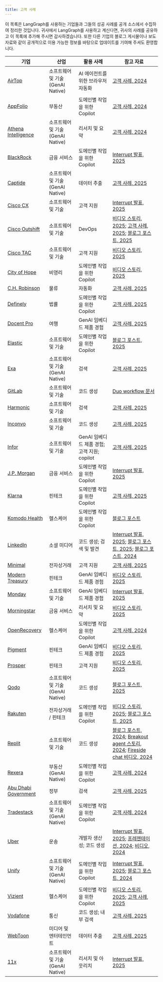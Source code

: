 ```yaml
---
title: 고객 사례
---
```



<AlphaCallout />

이 목록은 LangGraph를 사용하는 기업들과 그들의 성공 사례를 공개 소스에서 수집하여 정리한 것입니다. 귀사에서 LangGraph를 사용하고 계신다면, 귀사의 사례를 공유하고 이 목록에 추가해 주시면 감사하겠습니다. 또한 다른 기업의 블로그 게시물이나 보도 자료와 같이 공개적으로 이용 가능한 정보를 바탕으로 업데이트를 기여해 주셔도 환영합니다.

| 기업 | 산업 | 활용 사례 | 참고 자료 |
| --- | --- | --- | --- |
| [AirTop](https://www.airtop.ai/) | 소프트웨어 및 기술 (GenAI Native) | AI 에이전트를 위한 브라우저 자동화 | [고객 사례, 2024](https://blog.langchain.dev/customers-airtop/) |
| [AppFolio](https://www.appfolio.com/) | 부동산 | 도메인별 작업을 위한 Copilot | [고객 사례, 2024](https://blog.langchain.dev/customers-appfolio/) |
| [Athena Intelligence](https://www.athenaintel.com/) | 소프트웨어 및 기술 (GenAI Native) | 리서치 및 요약 | [고객 사례, 2024](https://blog.langchain.dev/customers-athena-intelligence/) |
| [BlackRock](https://www.blackrock.com/) | 금융 서비스 | 도메인별 작업을 위한 Copilot | [Interrupt 발표, 2025](https://youtu.be/oyqeCHFM5U4?feature=shared) |
| [Captide](https://www.captide.co/) | 소프트웨어 및 기술 (GenAI Native) | 데이터 추출 | [고객 사례, 2025](https://blog.langchain.dev/how-captide-is-redefining-equity-research-with-agentic-workflows-built-on-langgraph-and-langsmith/) |
| [Cisco CX](https://www.cisco.com/site/us/en/services/modern-data-center/index.html?CCID=cc005911&DTID=eivtotr001480&OID=srwsas032775) | 소프트웨어 및 기술 | 고객 지원 | [Interrupt 발표, 2025](https://youtu.be/gPhyPRtIMn0?feature=shared) |
| [Cisco Outshift](https://outshift.cisco.com/) | 소프트웨어 및 기술 | DevOps | [비디오 스토리, 2025](https://www.youtube.com/watch?v=htcb-vGR_x0); [고객 사례, 2025](https://blog.langchain.com/cisco-outshift/); [블로그 포스트, 2025](https://outshift.cisco.com/blog/build-react-agent-application-for-devops-tasks-using-rest-apis) |
| [Cisco TAC](https://www.cisco.com/c/en/us/support/index.html) | 소프트웨어 및 기술 | 고객 지원 | [비디오 스토리, 2025](https://youtu.be/EAj0HBDGqaE?feature=shared) |
| [City of Hope](https://www.cityofhope.org/) | 비영리 | 도메인별 작업을 위한 Copilot | [비디오 스토리, 2025](https://youtu.be/9ABwtK2gIZU?feature=shared) |
| [C.H. Robinson](https://www.chrobinson.com/en-us/) | 물류 | 자동화 | [고객 사례, 2025](https://blog.langchain.dev/customers-chrobinson/) |
| [Definely](https://www.definely.com/) | 법률 | 도메인별 작업을 위한 Copilot | [고객 사례, 2025](https://blog.langchain.com/customers-definely/) |
| [Docent Pro](https://docentpro.com/) | 여행 | GenAI 임베디드 제품 경험 | [고객 사례, 2025](https://blog.langchain.com/customers-docentpro/) |
| [Elastic](https://www.elastic.co/) | 소프트웨어 및 기술 | 도메인별 작업을 위한 Copilot | [블로그 포스트, 2025](https://www.elastic.co/blog/elastic-security-generative-ai-features) |
| [Exa](https://exa.ai/) | 소프트웨어 및 기술 (GenAI Native) | 검색 | [고객 사례, 2025](https://blog.langchain.com/exa/) |
| [GitLab](https://about.gitlab.com/) | 소프트웨어 및 기술 | 코드 생성 | [Duo workflow 문서](https://handbook.gitlab.com/handbook/engineering/architecture/design-documents/duo_workflow/) |
| [Harmonic](https://harmonic.ai/) | 소프트웨어 및 기술 | 검색 | [고객 사례, 2025](https://blog.langchain.com/customers-harmonic/) |
| [Inconvo](https://inconvo.ai/?ref=blog.langchain.dev) | 소프트웨어 및 기술 | 코드 생성 | [고객 사례, 2025](https://blog.langchain.dev/customers-inconvo/) |
| [Infor](https://infor.com/) | 소프트웨어 및 기술 | GenAI 임베디드 제품 경험; 고객 지원; copilot | [고객 사례, 2025](https://blog.langchain.dev/customers-infor/) |
| [J.P. Morgan](https://www.jpmorganchase.com/) | 금융 서비스 | 도메인별 작업을 위한 Copilot | [Interrupt 발표, 2025](https://youtu.be/yMalr0jiOAc?feature=shared) |
| [Klarna](https://www.klarna.com/) | 핀테크 | 도메인별 작업을 위한 Copilot | [고객 사례, 2025](https://blog.langchain.dev/customers-klarna/) |
| [Komodo Health](https://www.komodohealth.com/) | 헬스케어 | 도메인별 작업을 위한 Copilot | [블로그 포스트](https://www.komodohealth.com/perspectives/new-gen-ai-assistant-empowers-the-enterprise/) |
| [LinkedIn](https://www.linkedin.com/) | 소셜 미디어 | 코드 생성; 검색 및 발견 | [Interrupt 발표, 2025](https://youtu.be/NmblVxyBhi8?feature=shared); [블로그 포스트, 2025](https://www.linkedin.com/blog/engineering/ai/practical-text-to-sql-for-data-analytics); [블로그 포스트, 2024](https://www.linkedin.com/blog/engineering/generative-ai/behind-the-platform-the-journey-to-create-the-linkedin-genai-application-tech-stack) |
| [Minimal](https://gominimal.ai/) | 전자상거래 | 고객 지원 | [고객 사례, 2025](https://blog.langchain.dev/how-minimal-built-a-multi-agent-customer-support-system-with-langgraph-langsmith/) |
| [Modern Treasury](https://www.moderntreasury.com/) | 핀테크 | GenAI 임베디드 제품 경험 | [비디오 스토리, 2025](https://youtu.be/AwAiffXqaCU?feature=shared) |
| [Monday](https://monday.com/) | 소프트웨어 및 기술 | GenAI 임베디드 제품 경험 | [Interrupt 발표, 2025](https://blog.langchain.dev/how-minimal-built-a-multi-agent-customer-support-system-with-langgraph-langsmith/) |
| [Morningstar](https://www.morningstar.com/) | 금융 서비스 | 리서치 및 요약 | [비디오 스토리, 2025](https://youtu.be/6LidoFXCJPs?feature=shared) |
| [OpenRecovery](https://www.openrecovery.com/) | 헬스케어 | 도메인별 작업을 위한 Copilot | [고객 사례, 2024](https://blog.langchain.dev/customers-openrecovery/) |
| [Pigment](https://www.pigment.com/) | 핀테크 | GenAI 임베디드 제품 경험 | [비디오 스토리, 2025](https://youtu.be/5JVSO2KYOmE?feature=shared) |
| [Prosper](https://www.prosper.com/) | 핀테크 | 고객 지원 | [비디오 스토리, 2025](https://youtu.be/9RFNOYtkwsc?feature=shared) |
| [Qodo](https://www.qodo.ai/) | 소프트웨어 및 기술 (GenAI Native) | 코드 생성 | [블로그 포스트, 2025](https://www.qodo.ai/blog/why-we-chose-langgraph-to-build-our-coding-agent/) |
| [Rakuten](https://www.rakuten.com/) | 전자상거래 / 핀테크 | 도메인별 작업을 위한 Copilot | [비디오 스토리, 2025](https://youtu.be/gD1LIjCkuA8?feature=shared); [블로그 포스트, 2025](https://rakuten.today/blog/from-ai-hype-to-real-world-tools-rakuten-teams-up-with-langchain.html) |
| [Replit](https://replit.com/) | 소프트웨어 및 기술 | 코드 생성 | [블로그 포스트, 2024](https://blog.langchain.dev/customers-replit/); [Breakout agent 스토리, 2024](https://www.langchain.com/breakoutagents/replit); [Fireside chat 비디오, 2024](https://www.youtube.com/watch?v=ViykMqljjxU) |
| [Rexera](https://www.rexera.com/) | 부동산 (GenAI Native) | 도메인별 작업을 위한 Copilot | [고객 사례, 2024](https://blog.langchain.dev/customers-rexera/) |
| [Abu Dhabi Government](https://www.tamm.abudhabi/) | 정부 | 검색 | [고객 사례, 2025](https://blog.langchain.com/customers-abu-dhabi-government/) |
| [Tradestack](https://www.tradestack.uk/) | 소프트웨어 및 기술 (GenAI Native) | 도메인별 작업을 위한 Copilot | [고객 사례, 2024](https://blog.langchain.dev/customers-tradestack/) |
| [Uber](https://www.uber.com/) | 운송 | 개발자 생산성; 코드 생성 | [Interrupt 발표, 2025](https://youtu.be/Bugs0dVcNI8?feature=shared); [프레젠테이션, 2024](https://dpe.org/sessions/ty-smith-adam-huda/this-year-in-ubers-ai-driven-developer-productivity-revolution/); [비디오, 2024](https://www.youtube.com/watch?v=8rkA5vWUE4Y) |
| [Unify](https://www.unifygtm.com/) | 소프트웨어 및 기술 (GenAI Native) | 도메인별 작업을 위한 Copilot | [Interrupt 발표, 2025](https://youtu.be/pKk-LfhujwI?feature=shared); [블로그 포스트, 2024](https://blog.langchain.dev/unify-launches-agents-for-account-qualification-using-langgraph-and-langsmith/) |
| [Vizient](https://www.vizientinc.com/) | 헬스케어 | 도메인별 작업을 위한 Copilot | [비디오 스토리, 2025](https://www.youtube.com/watch?v=vrjJ6NuyTWA); [고객 사례, 2025](https://blog.langchain.dev/p/3d2cd58c-13a5-4df9-bd84-7d54ed0ed82c/) |
| [Vodafone](https://www.vodafone.com/) | 통신 | 코드 생성; 내부 검색 | [고객 사례, 2025](https://blog.langchain.dev/customers-vodafone/) |
| [WebToon](https://www.webtoons.com/en/) | 미디어 및 엔터테인먼트 | 데이터 추출 | [고객 사례, 2025](https://blog.langchain.com/customers-webtoon/) |
| [11x](https://www.11x.ai/) | 소프트웨어 및 기술 (GenAI Native) | 리서치 및 아웃리치 | [Interrupt 발표, 2025](https://youtu.be/fegwPmaAPQk?feature=shared) |
